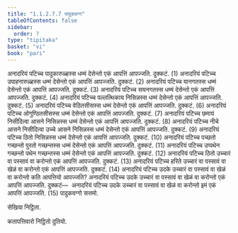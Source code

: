 ```yaml
---
title: "1.1.2.7.7 पादुकवग्ग"
tableOfContents: false
sidebar:
  order: 7
type: "tipitaka"
basket: "vi"
book: "pari"
---
```



<DynamicBreadcrumb />

<Division number="181" book="pari">

<Paragraph number="557" book="pari">
अनादरियं पटिच्च पादुकारुळ्हस्स धम्मं देसेन्तो एकं आपत्तिं आपज्जति. दुक्कटं. (1)
</Paragraph>

<Paragraph number="558" book="pari">
अनादरियं पटिच्च उपाहनारुळ्हस्स धम्मं देसेन्तो एकं आपत्तिं आपज्जति. दुक्कटं. (2)
</Paragraph>

<Paragraph number="559" book="pari">
अनादरियं पटिच्च यानगतस्स धम्मं देसेन्तो एकं आपत्तिं आपज्जति. दुक्कटं. (3)
</Paragraph>

<Paragraph number="560" book="pari">
अनादरियं पटिच्च सयनगतस्स धम्मं देसेन्तो एकं आपत्तिं आपज्जति. दुक्कटं. (4)
</Paragraph>

<Paragraph number="561" book="pari">
अनादरियं पटिच्च पल्लत्थिकाय निसिन्नस्स धम्मं देसेन्तो एकं आपत्तिं आपज्जति. दुक्कटं. (5)
</Paragraph>

<Paragraph number="562" book="pari">
अनादरियं पटिच्च वेठितसीसस्स धम्मं देसेन्तो एकं आपत्तिं आपज्जति. दुक्कटं. (6)
</Paragraph>

<Paragraph number="563" book="pari">
अनादरियं पटिच्च ओगुण्ठितसीसस्स धम्मं देसेन्तो एकं आपत्तिं आपज्जति. दुक्कटं. (7)
</Paragraph>

<Paragraph number="564" book="pari">
अनादरियं पटिच्च छमायं निसीदित्वा आसने निसिन्नस्स धम्मं देसेन्तो एकं आपत्तिं आपज्जति. दुक्कटं. (8)
</Paragraph>

<Paragraph number="565" book="pari">
अनादरियं पटिच्च नीचे आसने निसीदित्वा उच्चे आसने निसिन्नस्स धम्मं देसेन्तो एकं आपत्तिं आपज्जति. दुक्कटं. (9)
</Paragraph>

<Paragraph number="566" book="pari">
अनादरियं पटिच्च ठितो निसिन्नस्स धम्मं देसेन्तो एकं आपत्तिं आपज्जति. दुक्कटं. (10)
</Paragraph>

<Paragraph number="567" book="pari">
अनादरियं पटिच्च पच्छतो गच्छन्तो पुरतो गच्छन्तस्स धम्मं देसेन्तो एकं आपत्तिं आपज्जति. दुक्कटं. (11)
</Paragraph>

<Paragraph number="568" book="pari">
अनादरियं पटिच्च उप्पथेन गच्छन्तो पथेन गच्छन्तस्स धम्मं देसेन्तो एकं आपत्तिं आपज्जति. दुक्कटं. (12)
</Paragraph>

<Paragraph number="569" book="pari">
अनादरियं पटिच्च ठितो उच्चारं वा पस्सावं वा करोन्तो एकं आपत्तिं आपज्जति. दुक्कटं. (13)
</Paragraph>

<Paragraph number="570" book="pari">
अनादरियं पटिच्च हरिते उच्चारं वा पस्सावं वा खेळं वा करोन्तो एकं आपत्तिं आपज्जति. दुक्कटं. (14)
</Paragraph>

<Paragraph number="571" book="pari">
अनादरियं पटिच्च उदके उच्चारं वा पस्सावं वा खेळं वा करोन्तो कति आपत्तियो आपज्जति? अनादरियं पटिच्च उदके उच्चारं वा पस्सावं वा खेळं वा करोन्तो एकं आपत्तिं आपज्जति. दुक्कटं—  अनादरियं पटिच्च उदके उच्चारं वा पस्सावं वा खेळं वा करोन्तो इमं एकं आपत्तिं आपज्जति. (15)

</Paragraph>
</Division>

<Paragraph number="572" type="center" book="pari">
पादुकवग्गो सत्तमो.

  
सेखिया निट्ठिता.

  
कतापत्तिवारो निट्ठितो दुतियो.
</Paragraph>